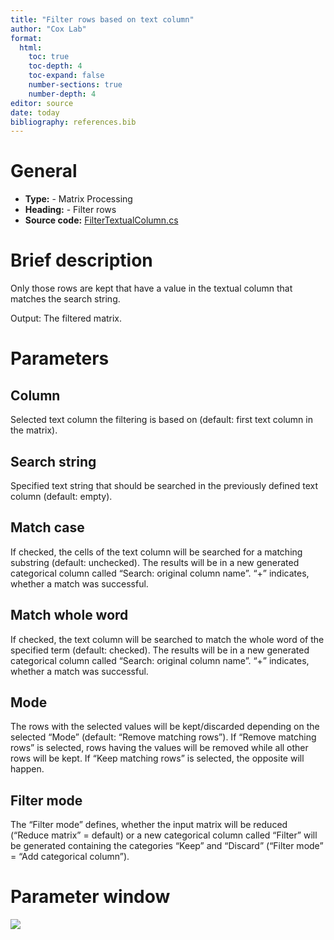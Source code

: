 ```yaml
---
title: "Filter rows based on text column"
author: "Cox Lab"
format: 
  html:
    toc: true
    toc-depth: 4
    toc-expand: false
    number-sections: true
    number-depth: 4
editor: source
date: today
bibliography: references.bib
---
```


# General

-   **Type:** - Matrix Processing
-   **Heading:** - Filter rows
-   **Source code:** [FilterTextualColumn.cs](https://github.com/JurgenCox/perseus-plugins/blob/master/PerseusPluginLib/Filter/FilterTextualColumn.cs)

# Brief description

Only those rows are kept that have a value in the textual column that matches the search string.

Output: The filtered matrix.

```{=html}
<!-- This comment and the line above it must be preserved when editing this file!
The recommended sections are these, but they may be changed on a case by case basis.
===== Detailed description =====
===== Parameters =====
===== Theoretical background =====
===== Examples =====
Make changes only below this line! -->
```
# Parameters

## Column

Selected text column the filtering is based on (default: first text column in the matrix).

## Search string

Specified text string that should be searched in the previously defined text column (default: empty).

## Match case

If checked, the cells of the text column will be searched for a matching substring (default: unchecked).
The results will be in a new generated categorical column called "Search: original column name".
"+" indicates, whether a match was successful.

## Match whole word

If checked, the text column will be searched to match the whole word of the specified term (default: checked).
The results will be in a new generated categorical column called "Search: original column name".
"+" indicates, whether a match was successful.

## Mode

The rows with the selected values will be kept/discarded depending on the selected "Mode" (default: "Remove matching rows").
If "Remove matching rows" is selected, rows having the values will be removed while all other rows will be kept.
If "Keep matching rows" is selected, the opposite will happen.

## Filter mode

The "Filter mode" defines, whether the input matrix will be reduced ("Reduce matrix" = default) or a new categorical column called "Filter" will be generated containing the categories "Keep" and "Discard" ("Filter mode" = "Add categorical column").

# Parameter window

![](images/filter_rows-filter_rows_based_on_text_column-edited.png)

